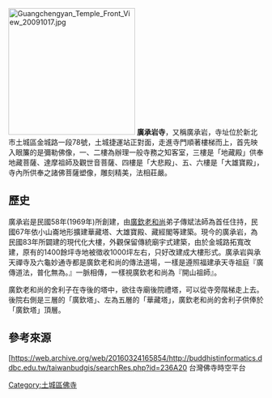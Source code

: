 {{multiple issues|
{{citation style|time=2013-10-31T15:00:33+00:00}}
{{dead end|time=2013-10-31T15:00:33+00:00}}
{{inappropriate tone|time=2013-10-31T15:00:33+00:00}}
{{refimprove|time=2013-10-31T15:00:33+00:00}}
}}
[[File:Guangchengyan_Temple_Front_View_20091017.jpg|250px]]
'''廣承岩寺'''，又稱廣承岩，寺址位於新北市土城區金城路一段78號，土城捷運站正對面，走進寺門順著樓梯而上，首先映入眼簾的是彌勒佛像，一、二樓為辦理一般寺務之知客室，三樓是「地藏殿」供奉地藏菩薩、達摩祖師及觀世音菩薩、四樓是「大悲殿」、五、六樓是「大雄寶殿」，寺內所供奉之諸佛菩薩塑像，雕刻精美，法相莊嚴。
　　

== 歷史 ==
廣承岩是民國58年(1969年)所創建，由[[廣欽老和尚|廣欽老和尚]]弟子傳斌法師為首任住持，民國67年依小山崙地形擴建華藏塔、大雄寶殿、藏經閣等建築。現今的廣承岩，為民國83年所闢建的現代化大樓，外觀保留傳統廟宇式建築，由於金城路拓寬改建，原有的1400餘坪寺地被徵收1000坪左右，只好改建成大樓形式。廣承岩與承天禪寺及六龜妙通寺都是廣欽老和尚的傳法道場，一樣是遵照福建承天寺祖庭『廣傳道法，普化無為。』一脈相傳，一樣視廣欽老和尚為『開山祖師』。

廣欽老和尚的舍利子在寺後的塔中，欲往寺廟後院禮塔，可以從寺旁階梯走上去。後院右側是三層的「廣欽塔」、左為五層的「華藏塔」，廣欽老和尚的舍利子供俸於「廣欽塔」頂層。

== 參考來源 ==
[https://web.archive.org/web/20160324165854/http://buddhistinformatics.ddbc.edu.tw/taiwanbudgis/searchRes.php?id=236A20 台灣佛寺時空平台

[[Category:土城區佛寺|Category:土城區佛寺]]